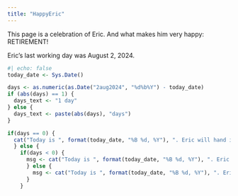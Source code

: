 ```yaml
---
title: "HappyEric"
---
```


This page is a celebration of Eric. And what makes him very happy: RETIREMENT!

Eric's last working day was August 2, 2024.

```r
#| echo: false
today_date <- Sys.Date()

days <- as.numeric(as.Date("2aug2024", "%d%b%Y") - today_date)
if (abs(days) == 1) {
  days_text <- "1 day"
} else {
  days_text <- paste(abs(days), "days")
}

if(days == 0) {
  cat("Today is ", format(today_date, "%B %d, %Y"), ". Eric will hand in the laptop, charger, \nbuilding pass and Amex card. Done!", sep = "")
  } else {
    if(days < 0) {
      msg <- cat("Today is ", format(today_date, "%B %d, %Y"), ". Eric has already been retired ", days_text, ".", sep = "")
      } else {
        msg <- cat("Today is ", format(today_date, "%B %d, %Y"), ". Eric has ", days_text, " before he is done.", sep = "")
      }
    }


```